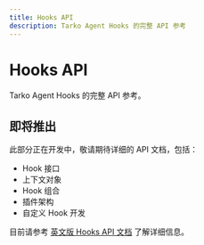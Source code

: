 ```yaml
---
title: Hooks API
description: Tarko Agent Hooks 的完整 API 参考
---
```


# Hooks API

Tarko Agent Hooks 的完整 API 参考。

## 即将推出

此部分正在开发中，敬请期待详细的 API 文档，包括：

- Hook 接口
- 上下文对象
- Hook 组合
- 插件架构
- 自定义 Hook 开发

目前请参考 [英文版 Hooks API 文档](/api/hooks) 了解详细信息。
